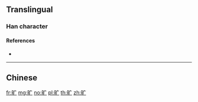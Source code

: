{{character info/new}}
{{also|曠}}
==Translingual==
{{Han simplified forms|曠|昿|旷|ex=y}}

===Han character===
{{Han char|rn=72|rad=日|as=03|sn=7|four=|canj=AI|ids=⿰日广}}

====References====
* {{Han ref|kx=0490.221|hdz=21487.180|uh=65F7|ud=26103}}

----

==Chinese==
{{zh-see|曠}}

[[fr:旷]]
[[mg:旷]]
[[no:旷]]
[[pl:旷]]
[[th:旷]]
[[zh:旷]]